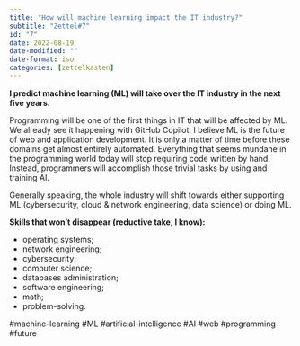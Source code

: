 ```yaml
---
title: "How will machine learning impact the IT industry?"
subtitle: "Zettel#7"
id: "7"
date: 2022-08-19
date-modified: ""
date-format: iso
categories: [zettelkasten]
---
```

**I predict machine learning (ML) will take over the IT industry in the next five years.**

Programming will be one of the first things in IT that will be affected by ML. We already see it happening with GitHub Copilot. I believe ML is the future of web and application development. It is only a matter of time before these domains get almost entirely automated. Everything that seems mundane in the programming world today will stop requiring code written by hand. Instead, programmers will accomplish those trivial tasks by using and training AI.

Generally speaking, the whole industry will shift towards either supporting ML (cybersecurity, cloud & network engineering, data science) or doing ML.

**Skills that won't disappear (reductive take, I know):**

* operating systems;
* network engineering;
* cybersecurity;
* computer science;
* databases administration;
* software engineering;
* math;
* problem-solving.

#machine-learning #ML #artificial-intelligence #AI #web #programming #future
